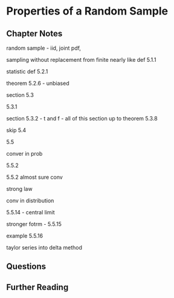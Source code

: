 # Properties of a Random Sample {#sample_properties}

## Chapter Notes

random sample - iid, joint pdf,

sampling without replacement from finite nearly like def 5.1.1

statistic def 5.2.1

theorem 5.2.6 - unbiased 

section 5.3

5.3.1

section 5.3.2 - t and f - all of this section up to theorem 5.3.8

skip 5.4

5.5

conver in prob

5.5.2

5.5.2 almost sure conv

strong law

conv in distribution

5.5.14 - central limit

stronger fotrm - 5.5.15

example 5.5.16

taylor series into delta method









## Questions




## Further Reading {-}
